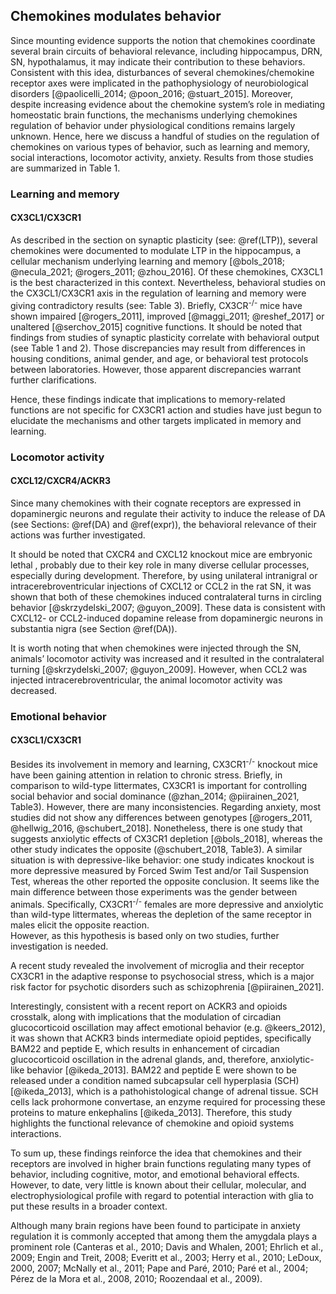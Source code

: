 ## Chemokines modulates behavior {#behavior}

Since mounting evidence supports the notion that chemokines coordinate several brain circuits of behavioral relevance, including hippocampus, DRN, SN, hypothalamus, it may indicate their contribution to these behaviors.  <!-- zmienić to zdanie -->
Consistent with this idea, disturbances of several chemokines/chemokine receptor axes were implicated in the pathophysiology of neurobiological disorders [@paolicelli_2014; @poon_2016; @stuart_2015].
Moreover, despite increasing evidence about the chemokine system's role in mediating homeostatic brain functions, the mechanisms underlying chemokines regulation of behavior under physiological conditions remains largely unknown. 
Hence, here we discuss a handful of studies on the regulation of chemokines on various types of behavior, such as learning and memory, social interactions, locomotor activity, anxiety. <!-- anhedonia??-->
<!-- zmienić bardziej na co wiadomo o CXCL12 i CX3CL1 -->
Results from those studies are summarized in Table 1. <!--nazwy tabeli!!!! the battery of behavioral tests related toczy na pewno dobre słowo? chemokine signaling are summarized in Table 3. -->



### Learning and memory {#learn}

#### CX3CL1/CX3CR1

As described in the section on synaptic plasticity (see: \@ref(LTP)), several chemokines were documented to modulate LTP in the hippocampus, a cellular mechanism underlying learning and memory [@bols_2018; @necula_2021; @rogers_2011; @zhou_2016].
Of these chemokines, CX3CL1 is the best characterized in this context.
Nevertheless, behavioral studies on the CX3CL1/CX3CR1 axis in the regulation of learning and memory were giving contradictory results (see: Table 3).<!-- poprawna nazwa tabeli -->
Briefly, CX3CR^-/-^ mice have shown impaired [@rogers_2011], improved [@maggi_2011; @reshef_2017]  or unaltered [@serchov_2015] cognitive functions. 
It should be noted that findings from studies of synaptic plasticity correlate with behavioral output (see Table 1 and 2). <!-- tabeleeee -->
Those discrepancies may result from differences in housing conditions, animal gender, and age, or behavioral test protocols between laboratories. 
However, those apparent discrepancies warrant further clarifications.

Hence, these findings indicate that implications to memory-related functions are not specific for CX3CR1 action and studies have just begun to elucidate the mechanisms and other targets implicated in memory and learning.  



### Locomotor activity

#### CXCL12/CXCR4/ACKR3

Since many chemokines with their cognate receptors are expressed in dopaminergic neurons and regulate their activity to induce the release of DA (see Sections: \@ref(DA) and \@ref(expr)), the behavioral relevance of their actions was further investigated.

It should be noted that CXCR4 and CXCL12 knockout mice are embryonic lethal <!-- dziwne wyrażenie, sprawdzić-->, probably due to their key role in many diverse cellular processes, especially during development.
Therefore, by using unilateral intranigral or intracerebroventricular injections of CXCL12 or CCL2 in the rat SN, it was shown that both of these chemokines induced contralateral turns in circling behavior [@skrzydelski_2007; @guyon_2009].
These data is consistent with CXCL12- or CCL2-induced dopamine release from dopaminergic neurons in substantia nigra (see Section \@ref(DA)). 

It is worth noting that when chemokines were injected through the SN, animals' locomotor activity was increased and it resulted in the contralateral turning [@skrzydelski_2007; @guyon_2009]. 
However, when CCL2 was injected intracerebroventricular, the animal locomotor activity was decreased.<!-- see table --> 


### Emotional behavior 

#### CX3CL1/CX3CR1

Besides its involvement in memory and learning, CX3CR1^-/-^ knockout mice have been gaining attention in relation to chronic stress. 
Briefly, in comparison to wild-type littermates, CX3CR1 is important for  controlling social behavior and social dominance (@zhan_2014; @piirainen_2021, Table3).
However, there are many inconsistencies. 
Regarding anxiety, most studies did not show any differences between genotypes [@rogers_2011, @hellwig_2016, @schubert_2018].
Nonetheless, there is one study that suggests anxiolytic effects of CX3CR1 depletion [@bols_2018], whereas the other study indicates the opposite (@schubert_2018, Table3).<!--table-->
A similar situation is with depressive-like behavior: one study indicates knockout is more depressive measured by Forced Swim Test and/or Tail Suspension Test, whereas the other reported the opposite conclusion.
It seems like the main difference between those experiments was the gender between animals.
Specifically, CX3CR1^-/-^ females are more depressive and anxiolytic than wild-type littermates, whereas the depletion of the same receptor in males elicit the opposite reaction.  
However, as this hypothesis is based only on two studies, further investigation is needed.

A recent study revealed the involvement of microglia and their receptor CX3CR1 in the adaptive response to psychosocial stress, which is a major risk factor for psychotic disorders such as schizophrenia [@piirainen_2021].

Interestingly, consistent with a recent report on ACKR3 and opioids crosstalk,<!-- wyrzuciłam (see: \@ref(opioids) ),--> along with implications that the modulation of circadian glucocorticoid oscillation may affect emotional behavior (e.g. @keers_2012), it was shown that ACKR3 binds intermediate opioid peptides, specifically BAM22 and peptide E, which results in enhancement of circadian glucocorticoid oscillation in the adrenal glands, and, therefore, anxiolytic-like behavior [@ikeda_2013]. <!-- może poprawic albo wrocić do innej wersji? -->
BAM22 and peptide E were shown to be released under a condition named subcapsular cell hyperplasia (SCH) [@ikeda_2013], which is a pathohistological change of adrenal tissue.
SCH cells lack prohormone convertase, an enzyme required for processing these proteins to mature enkephalins [@ikeda_2013].
Therefore, this study highlights the functional relevance of chemokine and opioid systems interactions. 

To sum up, these findings reinforce the idea that chemokines and their receptors are involved in higher brain functions regulating many types of behavior, including cognitive, motor, and emotional behavioral effects.
However, to date, very little is known about their cellular, molecular, and electrophysiological profile with regard to potential interaction with glia to put these results in a broader context.

Although many brain regions have been found to participate in anxiety regulation it is commonly accepted that among them the amygdala plays a prominent role (Canteras et al., 2010; Davis and Whalen, 2001; Ehrlich et al., 2009; Engin and Treit, 2008; Everitt et al., 2003; Herry et al., 2010; LeDoux, 2000, 2007; McNally et al., 2011; Pape and Paré, 2010; Paré et al., 2004; Pérez de la Mora et al., 2008, 2010; Roozendaal et al., 2009).

\newpage 


